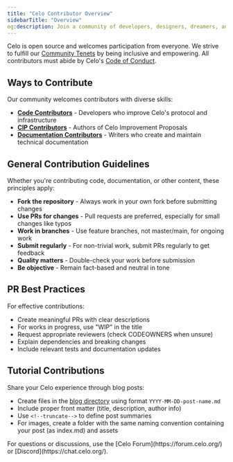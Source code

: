 ```yaml
---
title: "Celo Contributor Overview"
sidebarTitle: "Overview"
og:description: Join a community of developers, designers, dreamers, and doers building prosperity for everyone.
---
```


Celo is open source and welcomes participation from everyone. We strive to fulfill our [Community Tenets](https://celo.org/community) by being inclusive and empowering. All contributors must abide by Celo's [Code of Conduct](https://celo.org/code-of-conduct).

## Ways to Contribute

Our community welcomes contributors with diverse skills:

- [**Code Contributors**](/contribute-to-celo/contributors/code-contributors) - Developers who improve Celo's protocol and infrastructure
- [**CIP Contributors**](/contribute-to-celo/contributors/cip-contributors) - Authors of Celo Improvement Proposals
- [**Documentation Contributors**](/contribute-to-celo/contributors/documentation-contributors) - Writers who create and maintain technical documentation

## General Contribution Guidelines

Whether you're contributing code, documentation, or other content, these principles apply:

- **Fork the repository** - Always work in your own fork before submitting changes
- **Use PRs for changes** - Pull requests are preferred, especially for small changes like typos
- **Work in branches** - Use feature branches, not master/main, for ongoing work
- **Submit regularly** - For non-trivial work, submit PRs regularly to get feedback
- **Quality matters** - Double-check your work before submission
- **Be objective** - Remain fact-based and neutral in tone

## PR Best Practices

For effective contributions:

- Create meaningful PRs with clear descriptions
- For works in progress, use "WIP" in the title
- Request appropriate reviewers (check CODEOWNERS when unsure)
- Explain dependencies and breaking changes
- Include relevant tests and documentation updates

## Tutorial Contributions

Share your Celo experience through blog posts:

- Create files in the [blog directory](https://github.com/celo-org/docs/tree/main/blog) using format `YYYY-MM-DD-post-name.md`
- Include proper front matter (title, description, author info)
- Use `<!--truncate-->` to define post summaries
- For images, create a folder with the same naming convention containing your post (as index.md) and assets

<Tip>
For questions or discussions, use the [Celo Forum](https://forum.celo.org/) or [Discord](https://chat.celo.org/).
</Tip>